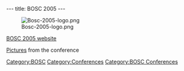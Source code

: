 ---
title: BOSC 2005
---

[[Image:Bosc-2005-logo.png]]

[http://open-bio.org/bosc2005 BOSC 2005 website]

[http://gallery.open-bio.org/gallery2/v/bosc2005/ Pictures] from the conference

[[Category:BOSC]] [[Category:Conferences]]
[[Category:BOSC Conferences]]